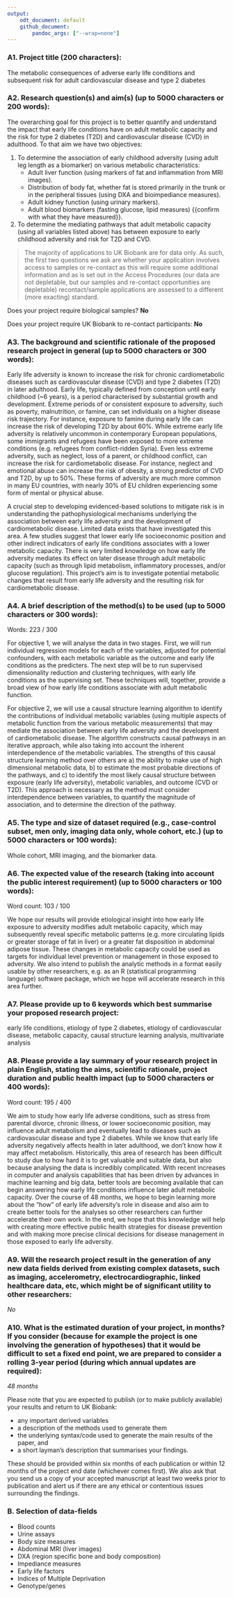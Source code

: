 ```yaml
---
output:
    odt_document: default
    github_document:
        pandoc_args: ["--wrap=none"]
---
```


### A1. Project title (200 characters):

The metabolic consequences of adverse early life conditions and subsequent risk
for adult cardiovascular disease and type 2 diabetes

### A2. Research question(s) and aim(s) (up to 5000 characters or 200 words):

The overarching goal for this project is to better quantify and
understand the impact that early life conditions have on adult metabolic
capacity and the risk for type 2 diabetes (T2D) and cardiovascular disease
(CVD) in adulthood. To that aim we have two objectives:

1. To determine the association of early childhood adversity (using adult leg
length as a biomarker) on various metabolic characteristics:
    - Adult liver function (using markers of fat and inflammation from MRI
    images).
    - Distribution of body fat, whether fat is stored primarily in the trunk or in
    the peripheral tissues (using DXA and bioimpediance measures).
    - Adult kidney function (using urinary markers).
    - Adult blood biomarkers (fasting glucose, lipid measures) {{confirm with what
    they have measured}}.

2. To determine the mediating pathways that adult metabolic capacity (using all
variables listed above) has between exposure to early childhood adversity and
risk for T2D and CVD.

> The majority of applications to UK Biobank are for data only. As such, the first two questions we ask are whether your application involves access to samples or re-contact as this will require some additional information and as is set out in the Access Procedures (our data are not depletable, but our samples and re-contact opportunities are depletable) recontact/sample applications are assessed to a different (more exacting) standard.

Does your project require biological samples? **No**

Does your project require UK Biobank to re-contact participants: **No**

### A3. The background and scientific rationale of the proposed research project in general (up to 5000 characters or 300 words): 

Early life adversity is known to increase the risk for chronic cardiometabolic
diseases such as cardiovascular disease (CVD) and type 2 diabetes (T2D) in later
adulthood. Early life, typically defined from conception until early childhood
(~6 years), is a period characterised by substantial growth and development.
Extreme periods of or consistent exposure to adversity, such as poverty,
malnutrition, or famine, can set individuals on a higher disease risk
trajectory. For instance, exposure to famine during early life can increase the
risk of developing T2D by about 60%. While extreme early life adversity is
relatively uncommon in contemporary European populations, some immigrants and
refugees have been exposed to more extreme conditions (e.g. refugees from
conflict-ridden Syria). Even less extreme adversity, such as neglect, loss of a
parent, or childhood conflict, can increase the risk for cardiometabolic
disease. For instance, neglect and emotional abuse can increase the risk of
obesity, a strong predictor of CVD and T2D, by up to 50%. These forms of
adversity are much more common in many EU countries, with nearly 30% of EU
children experiencing some form of mental or physical abuse.

A crucial step to developing evidenced-based solutions to mitigate risk is
in understanding the pathophysiological mechanisms underlying the association
between early life adversity and the development of cardiometabolic disease.
Limited data exists that have investigated this area. A few studies suggest that
lower early life socioeconomic position and other indirect indicators of early
life conditions associates with a lower metabolic capacity. There
is very limited knowledge on how early life adversity mediates its effect on
later disease through adult metabolic capacity (such as through lipid
metabolism, inflammatory processes, and/or glucose regulation).
This project's aim is to investigate potential metabolic changes that result
from early life adversity and the resulting risk for cardiometabolic disease.

### A4. A brief description of the method(s) to be used (up to 5000 characters or 300 words): 

Words: 223 / 300

For objective 1, we will analyse the data in two stages. First, we will run
individual regression models for each of the variables, adjusted for potential
confounders, with each metabolic variable as the outcome and early life
conditions as the predicters. The next step will be to run supervised
dimensionality reduction and clustering techniques, with early life conditions
as the supervising set. These techniques will, together, provide a broad view of
how early life conditions associate with adult metabolic function.

For objective 2, we will use a causal structure learning algorithm to identify
the contributions of individual metabolic variables (using multiple aspects of
metabolic function from the various metabolic measurements) that may mediate the
association between early life adversity and the development of cardiometabolic
disease. The algorithm constructs causal pathways in an iterative approach,
while also taking into account the inherent interdependence of the metabolic
variables. The strengths of this causal structure learning method over others
are a) the ability to make use of high dimensional metabolic data, b) to
estimate the most probable directions of the pathways, and c) to identify the
most likely causal structure between exposure (early life adversity), metabolic
variables, and outcome (CVD or T2D). This approach is necessary as the method
must consider interdependence between variables, to quantify the magnitude of
association, and to determine the direction of the pathway.

### A5. The type and size of dataset required (e.g., case-control subset, men only, imaging data only, whole cohort, etc.) (up to 5000 characters or 100 words):

Whole cohort, MRI imaging, and the biomarker data.

### A6. The expected value of the research (taking into account the public interest requirement) (up to 5000 characters or 100 words): 

Word count: 103 / 100

We hope our results will provide etiological insight into how early life
exposure to adversity modifies adult metabolic capacity, which may subsequently
reveal specific metabolic patterns (e.g. more circulating lipids or greater
storage of fat in liver) or a greater fat disposition in abdominal adipose
tissue. These changes in metabolic capacity could be used as targets for
individual level prevention or management in those exposed to adversity. We also
intend to publish the analytic methods in a format easily usable by other
researchers, e.g. as an R (statistical programming language) software package,
which we hope will accelerate research in this area further.

### A7. Please provide up to 6 keywords which best summarise your proposed research project:

early life conditions, etiology of type 2 diabetes, etiology of cardiovascular disease, metabolic capacity, causal structure learning analysis, multivariate analysis

### A8. Please provide a lay summary of your research project in plain English, stating the aims, scientific rationale, project duration and public health impact (up to 5000 characters or 400 words):

Word count: 195 / 400

We aim to study how early life adverse conditions, such as stress from parental
divorce, chronic illness, or lower socioeconomic position, may influence adult
metabolism and eventually lead to diseases such as cardiovascular disease and
type 2 diabetes. While we know that early life adversity negatively affects
health in later adulthood, we don't know how it may affect metabolism.
Historically, this area of research has been difficult to study due to how hard
it is to get valuable and suitable data, but also because analysing the data is
incredibly complicated. With recent increases in computer and analysis
capabilities that has been driven by advances in machine learning and big data,
better tools are becoming available that can begin answering how early life
conditions influence later adult metabolic capacity. Over the course of 48
months, we hope to begin learning more about the "how" of early life adversity's
role in disease and also aim to create better tools for the analyses so other
researchers can further accelerate their own work. In the end, we hope that this
knowledge will help with creating more effective public health strategies for
disease prevention and with making more precise clinical decisions for disease
management in those exposed to early life adversity.

### A9. Will the research project result in the generation of any new data fields derived from existing complex datasets, such as imaging, accelerometry, electrocardiographic, linked healthcare data, etc, which might be of significant utility to other researchers:

*No*

### A10. What is the estimated duration of your project, in months? If you consider (because for example the project is one involving the generation of hypotheses) that it would be difficult to set a fixed end point, we are prepared to consider a rolling 3-year period (during which annual updates are required):

*48 months*

Please note that you are expected to publish (or to make publicly available) your results and return to UK Biobank:

- any important derived variables
- a description of the methods used to generate them
- the underlying syntax/code used to generate the main results of the paper, and
- a short layman's description that summarises your findings.

These should be provided within six months of each publication or within 12 months of the project end date (whichever comes first). We also ask that you send us a copy of your accepted manuscript at least two weeks prior to publication and alert us if there are any ethical or contentious issues surrounding the findings. 

### B. Selection of data-fields

- Blood counts
- Urine assays
- Body size measures
- Abdominal MRI (liver images)
- DXA (region specific bone and body composition)
- Impediance measures
- Early life factors
- Indices of Multiple Deprivation
- Genotype/genes
